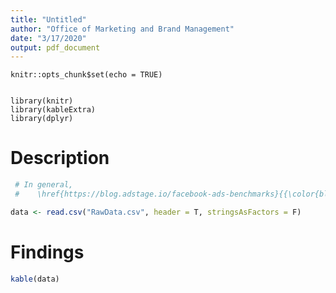 ```yaml
---
title: "Untitled"
author: "Office of Marketing and Brand Management"
date: "3/17/2020"
output: pdf_document
---
```


```{include=FALSE}
knitr::opts_chunk$set(echo = TRUE)


library(knitr)
library(kableExtra)
library(dplyr)

```


# Description


```r
 # In general,
 #    \href{https://blog.adstage.io/facebook-ads-benchmarks}{{\color{blue}{\underline{FB Newsfeed }}}} CTR overall experienced a 24% drop from July, 2017 - July, 2018.
```


```r
data <- read.csv("RawData.csv", header = T, stringsAsFactors = F)
```



# Findings

```r
kable(data) 
```


